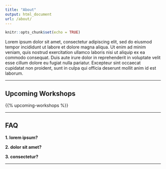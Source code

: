 ```yaml
---
title: "About"
output: html_document
url: /about/
---
```


```r
knitr::opts_chunk$set(echo = TRUE)
```

<p class="lead">Lorem ipsum dolor sit amet, consectetur adipiscing elit, sed do eiusmod tempor incididunt ut labore et dolore magna aliqua. Ut enim ad minim veniam, quis nostrud exercitation ullamco laboris nisi ut aliquip ex ea commodo consequat. Duis aute irure dolor in reprehenderit in voluptate velit esse cillum dolore eu fugiat nulla pariatur. Excepteur sint occaecat cupidatat non proident, sunt in culpa qui officia deserunt mollit anim id est laborum.
</p>

--- 

## Upcoming Workshops

{{% upcoming-workshops %}}

---

## FAQ

**1. lorem ipsum?**

**2. dolor sit amet?**

**3. consectetur?**

--- 

